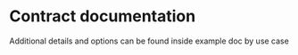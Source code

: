 


<Meta title="MDX/IntuitButtonsDocuments" component={IntuitButtonsDocuments} />

# Contract documentation

Additional details and options can be found inside example doc by use case

<ArgsTable of={IntuitButtonsDocuments} />
